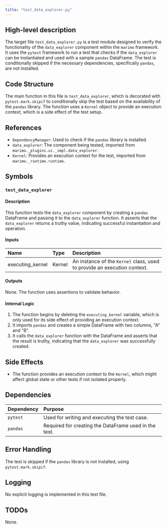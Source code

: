 ```yaml
---
title: "test_data_explorer.py"
---
```


## High-level description

The target file `test_data_explorer.py` is a test module designed to verify the functionality of the `data_explorer` component within the `marimo` framework. It uses the `pytest` framework to run a test that checks if the `data_explorer` can be instantiated and used with a sample `pandas` DataFrame. The test is conditionally skipped if the necessary dependencies, specifically `pandas`, are not installed.

## Code Structure

The main function in this file is `test_data_explorer`, which is decorated with `pytest.mark.skipif` to conditionally skip the test based on the availability of the `pandas` library. The function uses a `Kernel` object to provide an execution context, which is a side effect of the test setup.

## References

- `DependencyManager`: Used to check if the `pandas` library is installed.
- `data_explorer`: The component being tested, imported from `marimo._plugins.ui._impl.data_explorer`.
- `Kernel`: Provides an execution context for the test, imported from `marimo._runtime.runtime`.

## Symbols

### `test_data_explorer`
#### Description
This function tests the `data_explorer` component by creating a `pandas` DataFrame and passing it to the `data_explorer` function. It asserts that the `data_explorer` returns a truthy value, indicating successful instantiation and operation.

#### Inputs
| Name             | Type   | Description                                      |
|:-----------------|:-------|:-------------------------------------------------|
| executing_kernel | Kernel | An instance of the `Kernel` class, used to provide an execution context. |

#### Outputs
None. The function uses assertions to validate behavior.

#### Internal Logic
1. The function begins by deleting the `executing_kernel` variable, which is only used for its side effect of providing an execution context.
2. It imports `pandas` and creates a simple DataFrame with two columns, "A" and "B".
3. It calls the `data_explorer` function with the DataFrame and asserts that the result is truthy, indicating that the `data_explorer` was successfully created.

## Side Effects
- The function provides an execution context to the `Kernel`, which might affect global state or other tests if not isolated properly.

## Dependencies

| Dependency | Purpose                                      |
|:-----------|:---------------------------------------------|
| `pytest`   | Used for writing and executing the test case. |
| `pandas`   | Required for creating the DataFrame used in the test. |

## Error Handling
The test is skipped if the `pandas` library is not installed, using `pytest.mark.skipif`.

## Logging
No explicit logging is implemented in this test file.

## TODOs
None.